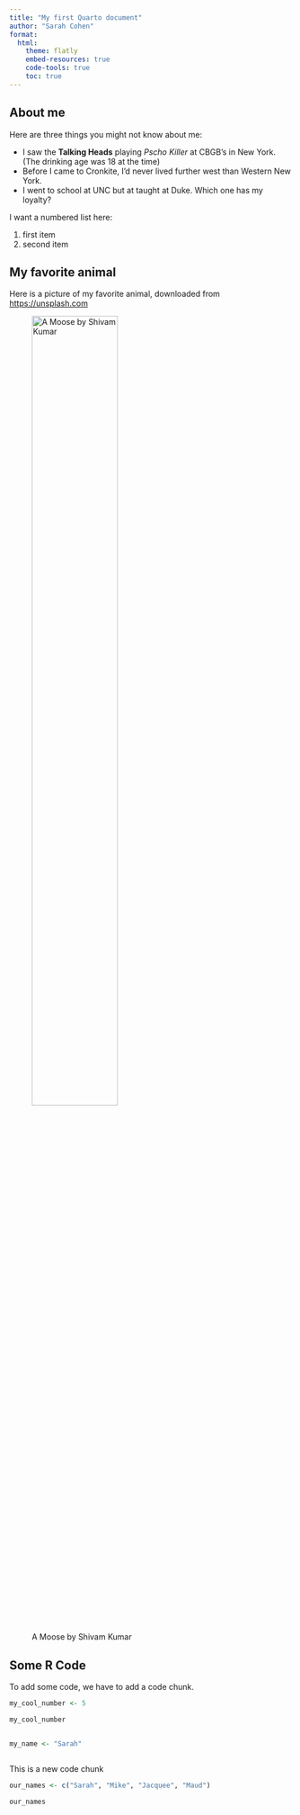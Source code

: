 ```yaml
---
title: "My first Quarto document"
author: "Sarah Cohen"
format: 
  html:
    theme: flatly
    embed-resources: true
    code-tools: true
    toc: true
---
```


## About me

Here are three things you might not know about me:

-   I saw the **Talking Heads** playing *Pscho Killer* at CBGB's in New York. (The drinking age was 18 at the time)
-   Before I came to Cronkite, I'd never lived further west than Western New York.
-   I went to school at UNC but at taught at Duke. Which one has my loyalty?

I want a numbered list here:

1.  first item
2.  second item

## My favorite animal

Here is a picture of my favorite animal, downloaded from <https://unsplash.com>

![A Moose by Shivam Kumar](shivam-kumar-unsplash.jpg){width="60%"}

## Some R Code

To add some code, we have to add a code chunk.

```r

my_cool_number <- 5 

my_cool_number



```

```r

my_name <- "Sarah"



```

This is a new code chunk

```r

our_names <- c("Sarah", "Mike", "Jacquee", "Maud")

our_names

```
